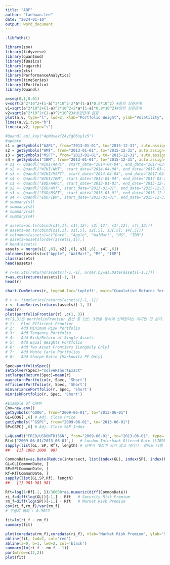```yaml
---
title: "ABF"
author: "taehwan.lee"
date: "2024-01-10"
output: word_document
---
```


```r
.libPaths()
```

```r
library(zoo)
library(tidyverse)
library(quantmod)
library(fBasics)
library(rugarch)
library(xts)
library(PerformanceAnalytics)
library(timeSeries)
library(fPortfolio)
library(Quandl)
```

```r
a=seq(0,1,0.01)
v=sqrt(a^2*10^2+(1-a)^2*10^2-2*a*(1-a)*0.8*10^2) #음의 상관관계
v1=sqrt(a^2*10^2+(1-a)^2*10^2+2*a*(1-a)*0.8*10^2)#양의 상관관계
v2=sqrt(a^2*10^2+(1-a)^2*10^2)#상관관계 없음
plot(a,v, type="l", lwd=2, xlab="Portfolio Weight", ylab="Volatility", main="Volatility Effect Through Portfolio")
lines(a,v1,type="b")
lines(a,v2, type="s")
```

```r
#Quandl.api_key("4pW9saxCZAyCgP6sy1v5")
#update
s1 = getSymbols("AAPL", from="2013-01-01", to="2015-12-31", auto.assign= F) 
s2 = getSymbols("WMT", from="2013-01-01", to="2015-12-31", auto.assign= F) 
s3 = getSymbols("MSFT", from="2013-01-01", to="2015-12-31", auto.assign= F) 
s4 = getSymbols("IBM", from="2013-01-01", to="2015-12-31", auto.assign= F) 
# s1 <- Quandl("WIKI/AAPL", start_date="2014-04-04", end_date="2017-03-27")
# s2 <- Quandl("WIKI/WMT", start_date="2014-04-04", end_date="2017-03-27")
# s3 <- Quandl("WIKI/MSFT", start_date="2014-04-04", end_date="2017-03-27")
# s4 <- Quandl("WIKI/IBM", start_date="2014-04-04", end_date="2017-03-27")
# s1 <- Quandl("EOD/AAPL", start_date="2013-01-01", end_date="2015-12-31")
# s2 <- Quandl("EOD/WMT", start_date="2013-01-01", end_date="2015-12-31")
# s3 <- Quandl("EOD/MSFT", start_date="2013-01-01", end_date="2015-12-31")
# s4 <- Quandl("EOD/IBM", start_date="2013-01-01", end_date="2015-12-31")
# summary(s1)
# summary(s2)
# summary(s3)
# summary(s4)
```

```r
# assets=as.ts(cbind(s1[,1], s1[,12], s2[,12], s3[,12], s4[,12]))
# assets=as.ts(cbind(s1[,1], s1[,5], s2[,5], s3[,5], s4[,5]))
# colnames(assets)=c("Date", "Apple", "WalMart", "MS", "IBM")
# assets=assets[order(assets[,1]),]
# head(assets)
assets = merge(s1[ ,6], s2[ ,6], s3[ ,6], s4[ ,6]) 
colnames(assets)=c("Apple", "WalMart", "MS", "IBM") 
class(assets) 
head(assets) 
```
```r
# r=as.xts(returns(assets)[-1,-1], order.by=as.Date(assets[-1,1]))
r=as.xts(returns(assets)[-1, ])
head(r)
```
```r
chart.CumReturns(r, legend.loc='topleft', main="Cumulative Returns for 4 US companies")
```
```r
# r <- timeSeries(returns(assets)[-1,-1])
r <- timeSeries(returns(assets)[-1, ])
head(r)
plot(portfolioFrontier(r) ,c(1, 3))
#c(1,3)은 portfolioFrontier 옵션 중 1번, 3번을 동시에 선택한다는 의미인 것 같다.
# 1:   Plot Efficient Frontier
# 2:   Add Minimum Risk Portfolio
# 3:   Add Tangency Portfolio
# 4:   Add Risk/Return of Single Assets
# 5:   Add Equal Weights Portfolio
# 6:   Add Two Asset Frontiers [LongOnly Only]
# 7:   Add Monte Carlo Portfolios
# 8:   Add Sharpe Ratio [Markowitz PF Only]
```

```r
Spec=portfolioSpec() 
setSolver(Spec)="solveRshortExact" 
setTargetReturn(Spec)=mean(r) 
maxreturnPortfolio(r, Spec, 'Short') 
efficientPortfolio(r, Spec, 'Short') 
minvariancePortfolio(r, Spec, 'Short') 
minriskPortfolio(r, Spec, 'Short')
```

```r
#Example of CAPM
Env=new.env()
getSymbols("GOOG", from="2009-06-01", to="2013-06-01")
GL=GOOG[ ,6] # Adj. Close Price
getSymbols("^GSPC", from="2009-06-01", to="2013-06-01")
SP=GSPC[ ,6] # Adj. Close S&P Index

L=Quandl("FRED/USDONTD156N", from="2009-06-01", to="2013-06-01", type='xts')
Rf=L["2009-06-01/2013-06-01",]   # London Interbank Offered Rate (LIBOR)
sapply(list(GL, SP, Rf), length) # 날짜가 매칭이 되지 않고 데이터  길이도 다름
##   [1] 1008 1008  987

CommonDate=as.Date(Reduce(intersect, list(index(GL), index(SP), index(Rf))))
GL=GL[CommonDate, ]
SP=SP[CommonDate, ]
Rf=Rf[CommonDate, ]
sapply(list(GL,SP,Rf), length)
##   [1] 981 981 981

Rft=log(1+Rf[-1, ])/36000*as.numeric(diff(CommonDate))
ri_f=diff(log(GL))[-1,] - Rft   # Security Risk Premium
rm_f=diff(log(SP))[-1,] - Rft   # Market Risk Premium
cov(ri_f,rm_f)/var(rm_f)
# 구글의 베타 : 0.9022

fit=lm(ri_f ~ rm_f)
summary(fit)
```

```r
plot(coredata(rm_f),coredata(ri_f), xlab="Market Risk Premium", ylab="Security Risk Premium", main="SCL and MRP")
abline(fit, lwd=2, col='red')
abline(a=0, b=1, lwd=2, col='black')
summary(lm(ri_f ~ rm_f - 1))
par(mfrow=c(2,2))
plot(fit)
```

